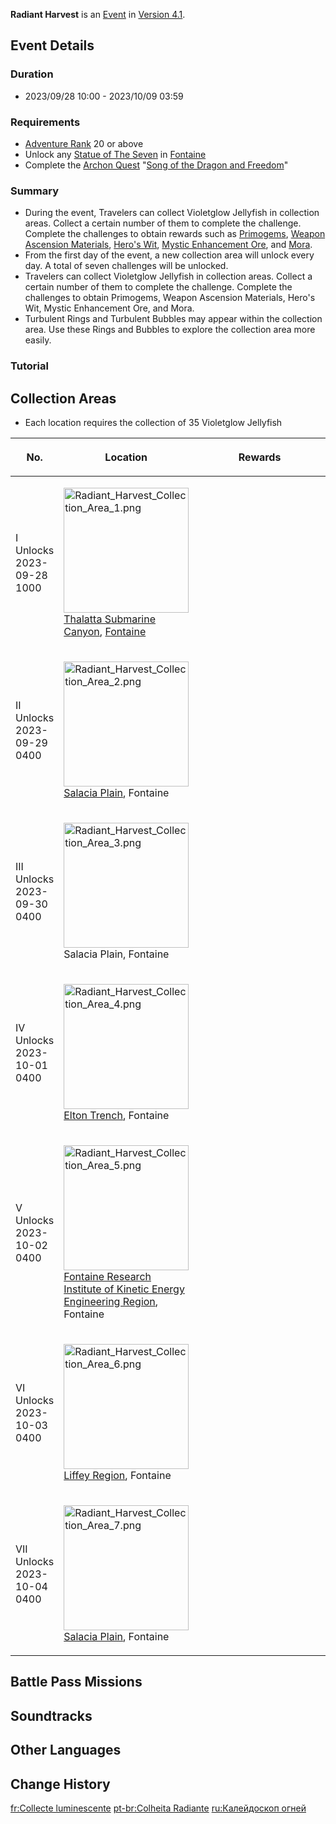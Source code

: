{{Event Tabs
|gallery = false
}}
{{Event
|name              = Radiant Harvest
|image             = Radiant Harvest.png
|type              = In-Game
|time_known        = yes
|time_start        = 2023-09-28 10:00:00
|time_end          = 2023-10-09 03:59:59
|link              = https://www.hoyolab.com/article/21872780
|link2             = 
|link2name         = 
}}
{{Description|Wondrous creatures that should have only existed in the laboratory have suddenly appeared all over [[Fontaine]]'s waters. At the same time, you encounter a very anxious merchant near [[Romaritime Harbor]]...}}
'''Radiant Harvest''' is an [[Event]] in [[Version 4.1]].

==Event Details==
===Duration===
* 2023/09/28 10:00 - 2023/10/09 03:59

===Requirements===
* [[Adventure Rank]] 20 or above
* Unlock any [[Statue of The Seven]] in [[Fontaine]]
* Complete the [[Archon Quest]] "[[Song of the Dragon and Freedom]]"

===Summary===
* During the event, Travelers can collect Violetglow Jellyfish in collection areas. Collect a certain number of them to complete the challenge. Complete the challenges to obtain rewards such as [[Primogem]]s, [[Weapon Ascension Material]]s, [[Hero's Wit]], [[Mystic Enhancement Ore]], and [[Mora]].
* From the first day of the event, a new collection area will unlock every day. A total of seven challenges will be unlocked.
* Travelers can collect Violetglow Jellyfish in collection areas. Collect a certain number of them to complete the challenge. Complete the challenges to obtain Primogems, Weapon Ascension Materials, Hero's Wit, Mystic Enhancement Ore, and Mora.
* Turbulent Rings and Turbulent Bubbles may appear within the collection area. Use these Rings and Bubbles to explore the collection area more easily.

===Tutorial===
{{Tutorial
|image1   = Tutorial Radiant Harvest 1.png
|text1    = Characters can collect Violetglow Jellyfish in retrieval areas during Radiant Harvest challenges. Collect a certain number of them to complete the challenge.<br>The challenge fails if the character leaves the retrieval area.
|image2   = Tutorial Radiant Harvest 2.png
|text2    = Turbulent Rings may appear within the retrieval area. Passing through such a Ring will cause your character to move quickly over a certain distance.<br>Use these Rings to explore the retrieval area more easily.
|image3   = Tutorial Radiant Harvest 3.png
|text3    = Turbulent Bubbles may appear within the retrieval area. Passing through such a Bubble will cause your character to swim quickly for a time.<br>Use these Bubbles to explore the retrieval area more freely.
|image4   = Tutorial Radiant Harvest 4.png
|text4    = After you have stayed within the retrieval area for a while, the light from nearby Violetglow Jellyfish will seemingly show their positions...
}}

==Collection Areas==
* Each location requires the collection of 35 Violetglow Jellyfish
{|class="article-table align-center"
!No.
!Location
!style="width: 270px;"|Rewards
|-
|I<br>Unlocks 2023-09-28 10{{Colon}}00
|[[File:Radiant Harvest Collection Area 1.png|200px]]<br>[[Thalatta Submarine Canyon]], [[Fontaine]]
|{{Card|Primogem|60}}{{Card|Mora|60,000}}{{Card|Hero's Wit|4}}
|-
|II<br>Unlocks 2023-09-29 04{{Colon}}00
|[[File:Radiant Harvest Collection Area 2.png|200px]]<br>[[Salacia Plain]], Fontaine
|{{Card|Primogem|60}}{{Card|Movement of an Ancient Chord|3}}{{Card|Mystic Enhancement Ore|6}}
|-
|III<br>Unlocks 2023-09-30 04{{Colon}}00
|[[File:Radiant Harvest Collection Area 3.png|200px]]<br>Salacia Plain, Fontaine
|{{Card|Primogem|60}}{{Card|Mora|60,000}}{{Card|Hero's Wit|4}}
|-
|IV<br>Unlocks 2023-10-01 04{{Colon}}00
|[[File:Radiant Harvest Collection Area 4.png|200px]]<br>[[Elton Trench]], Fontaine
|{{Card|Primogem|60}}{{Card|Spring of Pure Sacred Dewdrop|3}}{{Card|Mystic Enhancement Ore|6}}
|-
|V<br>Unlocks 2023-10-02 04{{Colon}}00
|[[File:Radiant Harvest Collection Area 5.png|200px]]<br>[[Fontaine Research Institute of Kinetic Energy Engineering Region]], Fontaine
|{{Card|Primogem|60}}{{Card|Mora|60,000}}{{Card|Hero's Wit|4}}
|-
|VI<br>Unlocks 2023-10-03 04{{Colon}}00
|[[File:Radiant Harvest Collection Area 6.png|200px]]<br>[[Liffey Region]], Fontaine
|{{Card|Primogem|60}}{{Card|Silver Goblet of the Pristine Sea|3}}{{Card|Mystic Enhancement Ore|6}}
|-
|VII<br>Unlocks 2023-10-04 04{{Colon}}00
|[[File:Radiant Harvest Collection Area 7.png|200px]]<br>[[Salacia Plain]], Fontaine
|{{Card|Primogem|60}}{{Card|Mora|60,000}}{{Card|Hero's Wit|4}}
|}

==Battle Pass Missions==
{{Battle Pass Missions
|name     = Falling Star
|mission1 = {{Color|[Event]}} Complete the collection challenge in "Collection Area: VII" of the "Radiant Harvest" event
|exp1     = 1,500
}}

==Soundtracks==
{{Soundtracks by Category Table|type=eventgameplay}}

==Other Languages==
{{Other Languages
|en      = Radiant Harvest
|zhs     = 集光撷彩
|zhs_rm  = Jíguāng Xiécǎi
|zht     = 集光擷彩
|zht_rm  = Jíguāng Jiécǎi
|zh_tl   = Collecting Light and Gathering Color
|ja      = 光と彩を集めて
|ja_rm   = Hikari to Irodori wo Atsumete{{Assumed}}
|ja_tl   = Gathering Light and Color
|ko      = 형광빛 수확
|ko_tl   = 
|es      = Recolección rutilante
|es_tl   = Sparkling Harvest
|fr      = Collecte luminescente
|fr_tl   = Luminescent Harvest
|ru      = Калейдоскоп огней
|ru_tl   = Kaleidoscope of Lights
|th      = เก็บเกี่ยวประกายแสง
|th_rm   = 
|th_tl   = 
|vi      = Thu Thập Đốm Sáng
|vi_tl   = 
|de      = Strahlende Ernte
|de_tl   = Radiant Harvest
|id      = Menuai Cahaya
|id_tl   = Light Harvesting
|pt      = Colheita Radiante
|pt_tl   = 
|tr      = Işıltılı Hasat
|tr_tl   = 
|it      = Raccolta splendente
|it_tl   = 
}}

==Change History==
{{Change History|4.1}}

[[fr:Collecte luminescente]]
[[pt-br:Colheita Radiante]]
[[ru:Калейдоскоп огней]]